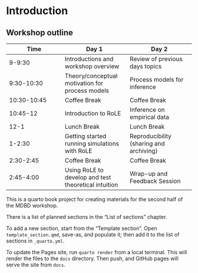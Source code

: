 # Introduction

## Workshop outline

| Time | Day 1 | Day 2 |
|------|-------|-------|
| 9-9:30 | Introductions and workshop overview | Review of previous days topics |
| 9:30-10:30 | Theory/conceptual motivation for process models | Process models for inference |
| 10:30-10:45 | Coffee Break | Coffee Break |
| 10:45-12 | Introduction to RoLE | Inference on empirical data |
| 12-1 | Lunch Break | Lunch Break |
| 1-2:30 | Getting started running simulations with RoLE | Reproducibility (sharing and archiving) |
| 2:30-2:45 | Coffee Break | Coffee Break | 
| 2:45-4:00 | Using RoLE to develop and test theoretical intuition | Wrap-up and Feedback Session |


This is a quarto book project for creating materials for the second half of the MDBD workshop.

There is a list of planned sections in the "List of sections" chapter.

To add a new section, start from the "Template section". Open `template_section.qmd`, save-as, and populate it; then add it to the list of sections in `_quarto.yml`.

To update the Pages site, run `quarto render` from a local terminal. This will render the files to the `docs` directory. Then push, and GitHub pages will serve the site from `docs`. 
